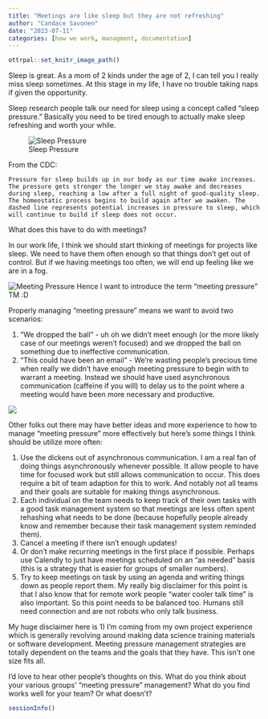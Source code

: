```yaml
---
title: "Meetings are like sleep but they are not refreshing"
author: "Candace Savonen"
date: "2023-07-11"
categories: [how we work, managment, documentation]
---
```


```r
ottrpal::set_knitr_image_path()
```

Sleep is great. As a mom of 2 kinds under the age of 2, I can tell you I really miss sleep sometimes. At this stage in my life, I have no trouble taking naps if given the opportunity. 

Sleep research people talk our need for sleep using a concept called "sleep pressure." Basically you need to be tired enough to actually make sleep refreshing and worth your while. 

![Sleep Pressure](resources/images/sleep-pressure.jpg)

From the CDC: 

`
Pressure for sleep builds up in our body as our time awake increases. The pressure gets stronger the longer we stay awake and decreases during sleep, reaching a low after a full night of good-quality sleep. The homeostatic process begins to build again after we awaken. The dashed line represents potential increases in pressure to sleep, which will continue to build if sleep does not occur.
`

What does this have to do with meetings? 

In our work life, I think we should start thinking of meetings for projects like sleep. We need to have them often enough so that things don't get out of control. But if we having meetings too often, we will end up feeling like we are in a fog. 

![Meeting Pressure](resources/images/meeting-pressure.png)
Hence I want to introduce the term "meeting pressure" TM :D

Properly managing "meeting pressure" means we want to avoid two scenarios: 

1. "We dropped the ball" - uh oh we didn't meet enough (or the more likely case of our meetings weren't focused) and we dropped the ball on something due to ineffective communication. 
2. "This could have been an email" - We're wasting people's precious time when really we didn't have enough meeting pressure to begin with to warrant a meeting. Instead we should have used asynchronous communication (caffeine if you will) to delay us to the point where a meeting would have been more necessary and productive. 

![](resources/images/meeting-pressure-2.png)


Other folks out there may have better ideas and more experience to how to manage "meeting pressure" more effectively but here's some things I think should be utilize more often: 

1. Use the dickens out of asynchronous communication. I am a real fan of doing things asynchronously whenever possible. It allow people to have time for focused work but still allows communication to occur. This does require a bit of team adaption for this to work. And notably not all teams and their goals are suitable for making things asynchronous. 
2. Each individual on the team needs to keep track of their own tasks with a good task management system so that meetings are less often spent rehashing what needs to be done (because hopefully people already know and remember because their task management system reminded them). 
3. Cancel a meeting if there isn't enough updates! 
4. Or don't make recurring meetings in the first place if possible. Perhaps use Calendly to just have meetings scheduled on an "as needed" basis (this is a strategy that is easier for groups of smaller numbers).
5. Try to keep meetings on task by using an agenda and writing things down as people report them. My really big disclaimer for this point is that I also know that for remote work people "water cooler talk time" is also important. So this point needs to be balanced too. Humans still need connection and are not robots who only talk business. 

My huge disclaimer here is 1) I'm coming from my own project experience which is generally revolving around making data science training materials or software development. Meeting pressure management strategies are totally dependent on the teams and the goals that they have. This isn't one size fits all. 

I'd love to hear other people's thoughts on this. What do you think about your various groups' "meeting pressure" management? What do you find works well for your team? Or what doesn't? 

```r
sessionInfo()
```